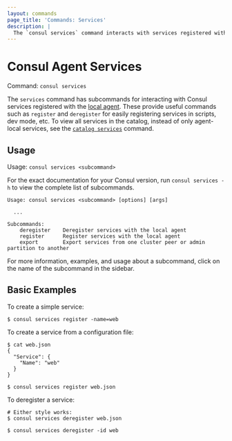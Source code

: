 ```yaml
---
layout: commands
page_title: 'Commands: Services'
description: |
  The `consul services` command interacts with services registered with the local agent. It exposes top-level commands for registering and deregistering services with the Consul catalog.
---
```


# Consul Agent Services

Command: `consul services`

The `services` command has subcommands for interacting with Consul services
registered with the [local agent](/consul/docs/fundamentals/agent). These provide
useful commands such as `register` and `deregister` for easily registering
services in scripts, dev mode, etc.
To view all services in the catalog, instead of only agent-local services,
see the [`catalog services`](/consul/commands/catalog/services) command.

## Usage

Usage: `consul services <subcommand>`

For the exact documentation for your Consul version, run `consul services -h` to
view the complete list of subcommands.

```text
Usage: consul services <subcommand> [options] [args]

  ...

Subcommands:
    deregister    Deregister services with the local agent
    register      Register services with the local agent
    export        Export services from one cluster peer or admin partition to another
```

For more information, examples, and usage about a subcommand, click on the name
of the subcommand in the sidebar.

## Basic Examples

To create a simple service:

```shell-session
$ consul services register -name=web
```

To create a service from a configuration file:

```shell-session
$ cat web.json
{
  "Service": {
    "Name": "web"
  }
}

$ consul services register web.json
```

To deregister a service:

```
# Either style works:
$ consul services deregister web.json

$ consul services deregister -id web
```
